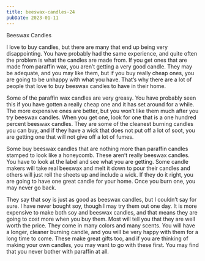 ```yaml
---
title: beeswax-candles-24
pubDate: 2023-01-11
---
```


Beeswax Candles

I love to buy candles, but there are many that end up being very disappointing. You have probably had the same experience, and quite often the problem is what the candles are made from. If you get ones that are made from paraffin wax, you aren’t getting a very good candle. They may be adequate, and you may like them, but if you buy really cheap ones, you are going to be unhappy with what you have. That’s why there are a lot of people that love to buy beeswax candles to have in their home.

Some of the paraffin wax candles are very greasy. You have probably seen this if you have gotten a really cheap one and it has set around for a while. The more expensive ones are better, but you won’t like them much after you try beeswax candles. When you get one, look for one that is a one hundred percent beeswax candles. They are some of the cleanest burning candles you can buy, and if they have a wick that does not put off a lot of soot, you are getting one that will not give off a lot of fumes.

Some buy beeswax candles that are nothing more than paraffin candles stamped to look like a honeycomb. These aren’t really beeswax candles. You have to look at the label and see what you are getting. Some candle makers will take real beeswax and melt it down to pour their candles and others will just roll the sheets up and include a wick. If they do it right, you are going to have one great candle for your home. Once you burn one, you may never go back. 

They say that soy is just as good as beeswax candles, but I couldn’t say for sure. I have never bought soy, though I may try them out one day. It is more expensive to make both soy and beeswax candles, and that means they are going to cost more when you buy them. Most will tell you that they are well worth the price. They come in many colors and many scents. You will have a longer, cleaner burning candle, and you will be very happy with them for a long time to come. These make great gifts too, and if you are thinking of making your own candles, you may want to go with these first. You may find that you never bother with paraffin at all.